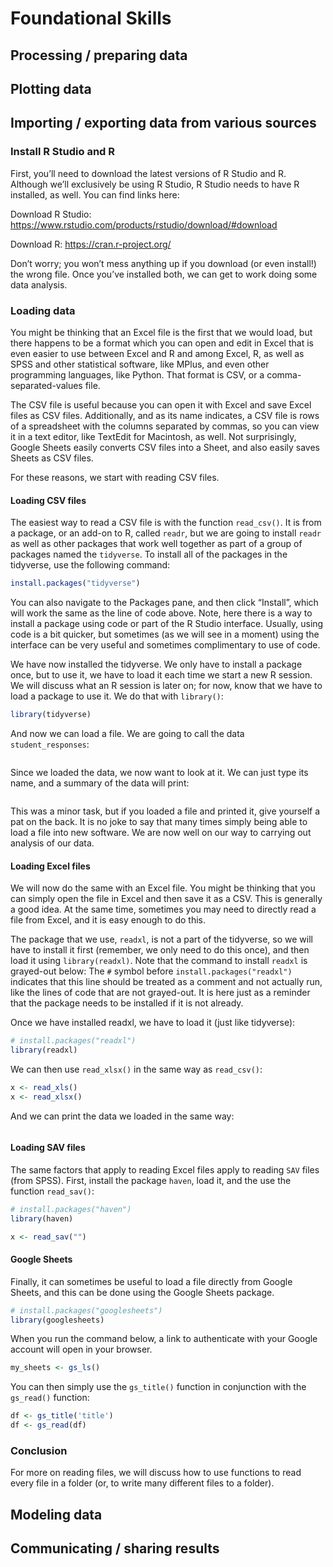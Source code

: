 # Foundational Skills

## Processing / preparing data

## Plotting data

## Importing / exporting data from various sources


### Install R Studio and R

First, you'll need to download the latest versions of R Studio and R. Although we'll exclusively be using R Studio, R Studio needs to have R installed, as well. You can find links here:

Download R Studio: [https://www.rstudio.com/products/rstudio/download/#download](https://www.rstudio.com/products/rstudio/download/#download)

Download R: [https://cran.r-project.org/](https://cran.r-project.org/)

Don't worry; you won't mess anything up if you download (or even install!) the wrong file. Once you've installed both, we can get to work doing some data analysis.

### Loading data

You might be thinking that an Excel file is the first that we would load, but there happens to be a format which you can open and edit in Excel that is even easier to use between Excel and R and among Excel, R, as well as SPSS and other statistical software, like MPlus, and even other programming languages, like Python. That format is CSV, or a comma-separated-values file. 

The CSV file is useful because you can open it with Excel and save Excel files as CSV files. Additionally, and as its name indicates, a CSV file is rows of a spreadsheet with the columns separated by commas, so you can view it in a text editor, like TextEdit for Macintosh, as well. Not surprisingly, Google Sheets easily converts CSV files into a Sheet, and also easily saves Sheets as CSV files. 

For these reasons, we start with reading CSV files. 

#### Loading CSV files

The easiest way to read a CSV file is with the function `read_csv()`. It is from a package, or an add-on to R, called `readr`, but we are going to install `readr` as well as other packages that work well together as part of a group of packages named the `tidyverse`. To install all of the packages in the tidyverse, use the following command:

```r
install.packages("tidyverse")
```

You can also navigate to the Packages pane, and then click "Install", which will work the same as the line of code above. Note, here there is a way to install a package using code or part of the R Studio interface. Usually, using code is a bit quicker, but sometimes (as we will see in a moment) using the interface can be very useful and sometimes complimentary to use of code. 

We have now installed the tidyverse. We only have to install a package once, but to use it, we have to load it each time we start a new R session. We will discuss what an R session is later on; for now, know that we have to load a package to use it. We do that with `library()`:

```r
library(tidyverse)
```

And now we can load a file. We are going to call the data `student_responses`:

```r

```

Since we loaded the data, we now want to look at it. We can just type its name, and a summary of the data will print: 

```r

```

This was a minor task, but if you loaded a file and printed it, give yourself a pat on the back. It is no joke to say that many times simply being able to load a file into new software. We are now well on our way to carrying out analysis of our data.

#### Loading Excel files

We will now do the same with an Excel file. You might be thinking that you can simply open the file in Excel and then save it as a CSV. This is generally a good idea. At the same time, sometimes you may need to directly read a file from Excel, and it is easy enough to do this.

The package that we use, `readxl`, is not a part of the tidyverse, so we will have to install it first (remember, we only need to do this once), and then load it using `library(readxl)`. Note that the command to install `readxl` is grayed-out below: The `#` symbol before `install.packages("readxl")` indicates that this line should be treated as a comment and not actually run, like the lines of code that are not grayed-out. It is here just as a reminder that the package needs to be installed if it is not already.

Once we have installed readxl, we have to load it (just like tidyverse):

```r
# install.packages("readxl")
library(readxl)
```

We can then use `read_xlsx()` in the same way as `read_csv()`:

```r
x <- read_xls()
x <- read_xlsx()

```

And we can print the data we loaded in the same way:

```r

```

#### Loading SAV files

The same factors that apply to reading Excel files apply to reading `SAV` files (from SPSS). First, install the package `haven`, load it, and the use the function `read_sav()`:

```r
# install.packages("haven")
library(haven)

x <- read_sav("")

```

#### Google Sheets

Finally, it can sometimes be useful to load a file directly from Google Sheets, and this can be done using the Google Sheets package.

```r
# install.packages("googlesheets")
library(googlesheets)
```

When you run the command below, a link to authenticate with your Google account will open in your browser. 

```r
my_sheets <- gs_ls()
```

You can then simply use the `gs_title()` function in conjunction with the `gs_read()` function:

```r
df <- gs_title('title')
df <- gs_read(df)
```

### Conclusion

For more on reading files, we will discuss how to use functions to read every file in a folder (or, to write many different files to a folder).

## Modeling data

## Communicating / sharing results